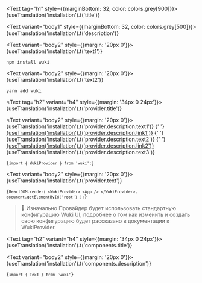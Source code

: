 
<Meta title="Getting Start/Installation" />

<Text tag="h1" style={{marginBottom: 32, color: colors.grey[900]}}>
  {useTranslation('installation').t('title')}
</Text>

<Text variant="body1" style={{marginBottom: 32, color: colors.grey[500]}}>{useTranslation('installation').t('description')}</Text>

<Text variant="body2" style={{margin: '20px 0'}}>{useTranslation('installation').t('text1')}</Text>

<Code>npm install wuki</Code>

<Text variant="body2" style={{margin: '20px 0'}}>{useTranslation('installation').t('text2')}</Text>

<Code>yarn add wuki</Code>

<Text tag="h2" variant="h4" style={{margin: '34px 0 24px'}}>{useTranslation('installation').t('provider.title')}</Text>

<Text variant="body2" style={{margin: '20px 0'}}>
  {useTranslation('installation').t('provider.description.text1')}
  {' '}
  <a href="?path=/docs/getting-start-theming--page">{useTranslation('installation').t('provider.description.link1')}</a>
  {' '}
  {useTranslation('installation').t('provider.description.text2')}
  {' '}
  <a href="https://necolas.github.io/normalize.css/">{useTranslation('installation').t('provider.description.link2')}</a>
  {useTranslation('installation').t('provider.description.text3')}
</Text>

<Code>{`import { WukiProvider } from 'wuki';`}</Code>

<Text variant="body2" style={{margin: '20px 0'}}>{useTranslation('installation').t('provider.text')}</Text>

<Code>{`ReactDOM.render(
  <WukiProvider>
    <App />
  </WukiProvider>,
  document.getElementById('root')
);`}</Code>

> 🚨 Изначально Провайдер будет использовать стандартную конфигурацию Wuki UI, подробнее о том как изменить и создать свою конфигурацию будет рассказано в документации к WukiProvider.

<Text tag="h2" variant="h4" style={{margin: '34px 0 24px'}}>{useTranslation('installation').t('components.title')}</Text>

<Text variant="body2" style={{margin: '20px 0'}}>{useTranslation('installation').t('components.description')}</Text>

<Code>{`import { Text } from 'wuki'`}</Code>